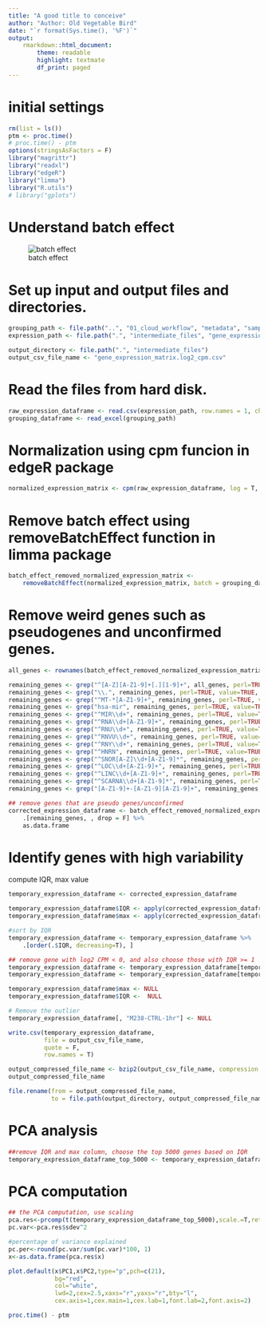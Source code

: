 ```yaml
---
title: "A good title to conceive"
author: "Author: Old Vegetable Bird"
date: "`r format(Sys.time(), '%F')`"
output:
    rmarkdown::html_document:
        theme: readable
        highlight: textmate
        df_print: paged
---
```


# initial settings

```r
rm(list = ls())
ptm <- proc.time()
# proc.time() - ptm
options(stringsAsFactors = F)
library("magrittr")
library("readxl")
library("edgeR")
library("limma")
library("R.utils")
# library("gplots")
```

# Understand batch effect

![batch effect](diagrams/batch_effect.png)



# Set up input and output files and directories.

```r
grouping_path <- file.path("..", "01_cloud_workflow", "metadata", "samples_cell_lines_batch_both_SampleGroup.xlsx")
expression_path <- file.path(".", "intermediate_files", "gene_expression_matrix.raw_count.csv.bz2")

output_directory <- file.path(".", "intermediate_files")
output_csv_file_name <- "gene_expression_matrix.log2_cpm.csv"
```

# Read the files from hard disk.

```r
raw_expression_dataframe <- read.csv(expression_path, row.names = 1, check.names = F)
grouping_dataframe <- read_excel(grouping_path)
```

# Normalization using cpm funcion in edgeR package

```r
normalized_expression_matrix <- cpm(raw_expression_dataframe, log = T, prior.count = 0.01)
```

# Remove batch effect using removeBatchEffect function in limma package

```r
batch_effect_removed_normalized_expression_matrix <-
    removeBatchEffect(normalized_expression_matrix, batch = grouping_dataframe$Batch)
```

# Remove weird genes such as pseudogenes and unconfirmed genes.

```r
all_genes <- rownames(batch_effect_removed_normalized_expression_matrix)

remaining_genes <- grep("^[A-Z][A-Z1-9]+[.][1-9]+", all_genes, perl=TRUE, value=TRUE, invert=TRUE)
remaining_genes <- grep("\\.", remaining_genes, perl=TRUE, value=TRUE, invert=TRUE)
remaining_genes <- grep("^MT-*[A-Z1-9]+", remaining_genes, perl=TRUE, value=TRUE, invert=TRUE)
remaining_genes <- grep("hsa-mir", remaining_genes, perl=TRUE, value=TRUE, invert=TRUE)
remaining_genes <- grep("^MIR\\d+", remaining_genes, perl=TRUE, value=TRUE, invert=TRUE)
remaining_genes <- grep("^RNA\\d+[A-Z1-9]+", remaining_genes, perl=TRUE, value=TRUE, invert=TRUE)
remaining_genes <- grep("^RNU\\d+", remaining_genes, perl=TRUE, value=TRUE, invert=TRUE)
remaining_genes <- grep("^RNVU\\d+", remaining_genes, perl=TRUE, value=TRUE, invert=TRUE)
remaining_genes <- grep("^RNY\\d+", remaining_genes, perl=TRUE, value=TRUE, invert=TRUE)
remaining_genes <- grep("^HNRN", remaining_genes, perl=TRUE, value=TRUE, invert=TRUE)
remaining_genes <- grep("^SNOR[A-Z]\\d+[A-Z1-9]*", remaining_genes, perl=TRUE, value=TRUE, invert=TRUE)
remaining_genes <- grep("^LOC\\d+[A-Z1-9]+", remaining_genes, perl=TRUE, value=TRUE, invert=TRUE)
remaining_genes <- grep("^LINC\\d+[A-Z1-9]+", remaining_genes, perl=TRUE, value=TRUE, invert=TRUE)
remaining_genes <- grep("^SCARNA\\d+[A-Z1-9]*", remaining_genes, perl=TRUE, value=TRUE, invert=TRUE)
remaining_genes <- grep("[A-Z1-9]+-[A-Z1-9][A-Z1-9]+", remaining_genes, perl=TRUE, value=TRUE, invert=TRUE)

## remove genes that are pseudo genes/unconfirmed
corrected_expression_dataframe <- batch_effect_removed_normalized_expression_matrix %>%
    .[remaining_genes, , drop = F] %>%
    as.data.frame
```

# Identify genes with high variability

compute IQR, max value

```r
temporary_expression_dataframe <- corrected_expression_dataframe

temporary_expression_dataframe$IQR <- apply(corrected_expression_dataframe, 1, IQR)
temporary_expression_dataframe$max <- apply(corrected_expression_dataframe, 1, max)

#sort by IQR
temporary_expression_dataframe <- temporary_expression_dataframe %>%
    .[order(.$IQR, decreasing=T), ]

## remove gene with log2 CPM < 0, and also choose those with IQR >= 1
temporary_expression_dataframe <- temporary_expression_dataframe[temporary_expression_dataframe$max >= 0, ]
temporary_expression_dataframe <- temporary_expression_dataframe[temporary_expression_dataframe$IQR >= 1, ]

temporary_expression_dataframe$max <- NULL
temporary_expression_dataframe$IQR <-  NULL

# Remove the outlier
temporary_expression_dataframe[, "M238-CTRL-1hr"] <- NULL
```


```r
write.csv(temporary_expression_dataframe,
          file = output_csv_file_name,
          quote = F,
          row.names = T)

output_compressed_file_name <- bzip2(output_csv_file_name, compression = 9, overwrite = T)[1]
output_compressed_file_name

file.rename(from = output_compressed_file_name,
            to = file.path(output_directory, output_compressed_file_name))
```


# PCA analysis

```r
##remove IQR and max column, choose the top 5000 genes based on IQR
temporary_expression_dataframe_top_5000 <- temporary_expression_dataframe[1:5000, ]
```

# PCA computation

```r
## the PCA computation, use scaling
pca.res<-prcomp(t(temporary_expression_dataframe_top_5000),scale.=T,retx=T)
pc.var<-pca.res$sdev^2

#percentage of variance explained 
pc.per<-round(pc.var/sum(pc.var)*100, 1)
x<-as.data.frame(pca.res$x)

plot.default(x$PC1,x$PC2,type="p",pch=c(21),
             bg="red",
             col="white",
             lwd=2,cex=2.5,xaxs="r",yaxs="r",bty="l",
             cex.axis=1,cex.main=1,cex.lab=1,font.lab=2,font.axis=2)
```



```r
proc.time() - ptm
```

